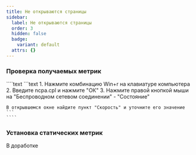 ```yaml
---
title: Не открываются страницы
sidebar:
  label: Не открываются страницы
  order: 3
  hidden: false
  badge:
    variant: default
  attrs: {}
---
```

### Проверка получаемых метрик

<Tabs>
  <TabItem label="Windows">
    ````text
    ```text
    1. Нажмите комбинацию Win+r на клавиатуре компьютера
    2. Введите ncpa.cpl и нажмите "ОК"
    3. Нажмите правой кнопкой мыши на "Беспроводном сетевом соединении" - "Состояние"

    В открывшемся окне найдите пункт "Скорость" и уточните его значение
    ```
    ````
  </TabItem>
</Tabs>

### Установка статических метрик

В доработке
